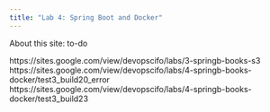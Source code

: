 ```yaml
---
title: "Lab 4: Spring Boot and Docker"
---
```


About this site: to-do

https://sites.google.com/view/devopscifo/labs/3-springb-books-s3
https://sites.google.com/view/devopscifo/labs/4-springb-books-docker/test3_build20_error
https://sites.google.com/view/devopscifo/labs/4-springb-books-docker/test3_build23